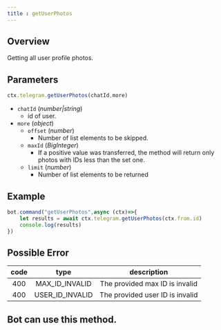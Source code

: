 ```yaml
---
title : getUserPhotos
---
```

## Overview
Getting all user profile photos.
## Parameters
```ts 
ctx.telegram.getUserPhotos(chatId,more)
```
- `chatId` (_number|string_)
    - id of user.
- `more` (_object_)
    - `offset` (_number_)
        - Number of list elements to be skipped.
    - `maxId` (_BigInteger_)
        - If a positive value was transferred, the method will return only photos with IDs less than the set one.
    - `limit` (_number_)
        - Number of list elements to be returned
## Example
```ts headlight=2
bot.command("getUserPhotos",async (ctx)=>{
    let results = await ctx.telegram.getUserPhotos(ctx.from.id)
    console.log(results)
})
```
## Possible Error

| code |       type        |           description           |
|:----:|:-----------------:|:-------------------------------:|
| 400  | MAX_ID_INVALID  | The provided max ID is invalid  |
| 400  | USER_ID_INVALID | The provided user ID is invalid |

## Bot can use this method.